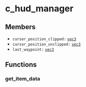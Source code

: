 # c_hud_manager

## Members

- `cursor_position_clipped:` [`vec3`](/structs/math/vec3)
- `cursor_position_unclipped:` [`vec3`](/structs/math/vec3)
- `last_waypoint:` [`vec3`](/structs/math/vec3)

## Functions

### get_item_data
